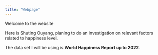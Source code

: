 ```yaml
---
title: "Webpage"
---
```


Welcome to the website

Here is Shuting Ouyang, planing to do an investigation on relevant factors related to happiness level.

The data set I will be using is **World Happiness Report up to 2022**.
